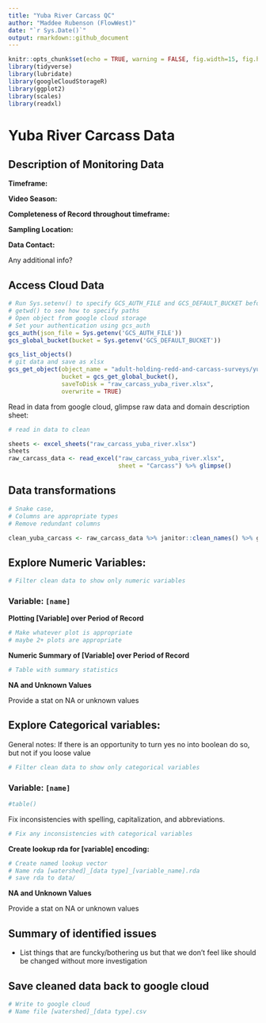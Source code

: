 ```yaml
---
title: "Yuba River Carcass QC"
author: "Maddee Rubenson (FlowWest)"
date: "`r Sys.Date()`"
output: rmarkdown::github_document
---
```


```r
knitr::opts_chunk$set(echo = TRUE, warning = FALSE, fig.width=15, fig.height=10)
library(tidyverse)
library(lubridate)
library(googleCloudStorageR)
library(ggplot2)
library(scales)
library(readxl)

```

# Yuba River Carcass Data 

## Description of Monitoring Data

**Timeframe:** 

**Video Season:** 

**Completeness of Record throughout timeframe:** 

**Sampling Location:**

**Data Contact:** 

Any additional info?

## Access Cloud Data

```r
# Run Sys.setenv() to specify GCS_AUTH_FILE and GCS_DEFAULT_BUCKET before running 
# getwd() to see how to specify paths 
# Open object from google cloud storage
# Set your authentication using gcs_auth
gcs_auth(json_file = Sys.getenv('GCS_AUTH_FILE'))
gcs_global_bucket(bucket = Sys.getenv('GCS_DEFAULT_BUCKET'))

gcs_list_objects()
# git data and save as xlsx
gcs_get_object(object_name = "adult-holding-redd-and-carcass-surveys/yuba-river/data-raw/Carcass_datarequest07122022.xlsx",
               bucket = gcs_get_global_bucket(),
               saveToDisk = "raw_carcass_yuba_river.xlsx",
               overwrite = TRUE)

```

Read in data from google cloud, glimpse raw data and domain description sheet: 
```r
# read in data to clean 

sheets <- excel_sheets("raw_carcass_yuba_river.xlsx")
sheets 
raw_carcass_data <- read_excel("raw_carcass_yuba_river.xlsx", 
                               sheet = "Carcass") %>% glimpse()

```

## Data transformations

```r
# Snake case, 
# Columns are appropriate types
# Remove redundant columns

clean_yuba_carcass <- raw_carcass_data %>% janitor::clean_names() %>% glimpse

```

## Explore Numeric Variables: {.tabset}

```r
# Filter clean data to show only numeric variables 
```

### Variable: `[name]`

**Plotting [Variable] over Period of Record**

```r
# Make whatever plot is appropriate 
# maybe 2+ plots are appropriate
```

**Numeric Summary of [Variable] over Period of Record**

```r
# Table with summary statistics
```

**NA and Unknown Values**

Provide a stat on NA or unknown values

## Explore Categorical variables: {.tabset}

General notes: If there is an opportunity to turn yes no into boolean do so, but not if you loose value 

```r
# Filter clean data to show only categorical variables
```


### Variable: `[name]`
```r
#table() 
```

Fix inconsistencies with spelling, capitalization, and abbreviations. 

```r
# Fix any inconsistencies with categorical variables
```

**Create lookup rda for [variable] encoding:** 
```r
# Create named lookup vector
# Name rda [watershed]_[data type]_[variable_name].rda
# save rda to data/ 
```

**NA and Unknown Values**

Provide a stat on NA or unknown values

## Summary of identified issues

* List things that are funcky/bothering us but that we don't feel like should be changed without more investigation

## Save cleaned data back to google cloud 

```r
# Write to google cloud 
# Name file [watershed]_[data type].csv
```